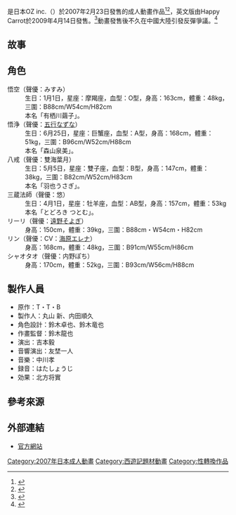 {{expand|time=2017-01-30T15:12:55+00:00}}
{{Infobox animanga/Headerofja
|title= 治癒隊西遊記
|image= 
|size= 
|caption= 
|japanese= 癒してあげルン 西遊記
|english= The Karma Saiyuki
|kana= いやしてあげるん さいゆき
|romaji= Iyashite Agerun Saiyuki
|genre= 奇幻
}}
{{Infobox animanga/name
|original= 
|official= 
|formal= 
|common= 治癒隊西遊記、巨乳治癒隊西遊記<br>愈之西遊記
}}
{{Infobox animanga/OVA
|ONA= 
|標題= 
|原案= 
|原作= 
|總導演= 
|導演= 内田順久
|系列構成= 
|劇本= 
|人物原案= 鈴木卓也
|人物設定= 鈴木龍也
|機械設定= 
|音樂= 中川孝
|音樂製作= 
|動畫製作= 
|製作= OZ inc.
|書籍= 
|出版商= 
|代理發行= 
|其他代理發行={{flagicon|USA}} Happy Carrot
|網路= 
|發售日= 2007年2月23日
|開始= 
|結束= 
|話數= 1
|其他= 
|版權= 
}}
{{Infobox animanga/Footerofja}}
{{日本作品|治癒西遊記|癒してあげルン 西遊記|The Karma Saiyuki}}是日本OZ inc.（{{lang|ja|オズ・インク}}）於2007年2月23日發售的成人動畫作品<ref>{{cite web|title=癒してあげルン 西遊記|url=http://www.getchu.com/soft.phtml?id=362865|website=Getchu.com|language=ja|accessdate=2017-01-30|archive-date=2009-05-12|archive-url=https://web.archive.org/web/20090512165928/http://www.getchu.com/soft.phtml?id=362865|dead-url=no}}</ref><ref>{{cite web|title=オリジナル18禁エロアニメ『癒してあげルン 西遊記』本編場面カット公開！！|url=http://www.galge.com/galge/nomember/sbp/topics/07/02/19/index.html|website=Galge.com|deadurl=yes|archiveurl=https://web.archive.org/web/20090418234032/http://www.galge.com/galge/nomember/sbp/topics/07/02/19/index.html|archivedate=2009年4月18日|df=}}</ref>，英文版由Happy Carrot於2009年4月14日發售。<ref>{{cite web|title=The Karma Saiyuki (OAV)|url=http://www.animenewsnetwork.com/encyclopedia/anime.php?id=8055|website=[[Anime_News_Network|Anime News Network]]|language=en|accessdate=2017-01-30|archive-date=2017-06-17|archive-url=https://web.archive.org/web/20170617023016/http://www.animenewsnetwork.com/encyclopedia/anime.php?id=8055|dead-url=no}}</ref>動畫發售後不久在中國大陸引發反彈爭議。<ref>{{cite web|title=日版《西遊記》 爆乳色情|url=https://tw.appledaily.com/international/20070319/OZBK52MV5XAV3BQLXTOUYO47FQ/|website=[[蘋果日報|蘋果日報]]|language=zh-hant|date=2007-03-19}}</ref>

==故事==

==角色==
;悟空（聲優：みすみ）
:生日：1月1日，星座：摩羯座，血型：O型，身高：163cm，體重：48kg，三圍：B88cm/W54cm/H82cm
:本名「有栖川繭子」。
;悟浄（聲優：[[五行なずな|五行なずな]]）
:生日：6月25日，星座：巨蟹座，血型：A型，身高：168cm，體重：51kg，三圍：B96cm/W52cm/H88cm
:本名「森山泉美」。
;八戒（聲優：雙海葉月）
:生日：5月5日，星座：雙子座，血型：B型，身高：147cm，體重：38kg，三圍：B82cm/W52cm/H83cm
:本名「羽也うさぎ」。
;三蔵法師（聲優：悠）
:生日：4月1日，星座：牡羊座，血型：AB型，身高：157cm，體重：53kg
:本名「とどろき つとむ」。
;リーリ（聲優：[[遠野そよぎ|遠野そよぎ]]）
:身高：150cm，體重：39kg，三圍：B88cm・W54cm・H82cm
:
;リン（聲優：CV：[[海原エレナ|海原エレナ]]）
:身高：168cm，體重：48kg，三圍：B91cm/W55cm/H86cm
:
;シャオタオ（聲優：内野ぽち）
:身高：170cm，體重：52kg，三圍：B93cm/W56cm/H88cm
:

==製作人員==
*原作：T・T・B
*製作人：丸山 新、内田順久
*角色設計：鈴木卓也、鈴木竜也
*作畫監督：鈴木龍也
*演出：吉本毅
*音響演出：友埜一人
*音樂：中川孝
*録音：はたしょうじ
*効果：北方将實

==參考來源==
{{reflist}}

==外部連結==
*[https://web.archive.org/web/20150511214927/http://www.ozinc.jp/ 官方網站]{{ja icon}}

{{DEFAULTSORT:Iyashite Agerun Saiyuki}}
[[Category:2007年日本成人動畫|Category:2007年日本成人動畫]]
[[Category:西遊記題材動畫|Category:西遊記題材動畫]]
[[Category:性轉換作品|Category:性轉換作品]]